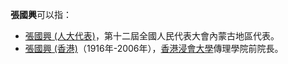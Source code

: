'''張國興'''可以指：
* [[張國興_(人大代表)|張國興 (人大代表)]]，第十二屆全國人民代表大會內蒙古地區代表。
* [[張國興_(香港)|張國興 (香港)]]（1916年-2006年），[[香港浸會大學|香港浸會大學]]傳理學院前院長。

{{disambig|g国|cat=三字张姓人名消歧义}}